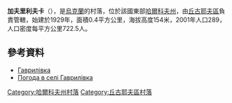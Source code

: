 {{coord|49|42|46|N|36|58|2|E|scale:100000_region:UA|display=title}}

'''加夫里利夫卡'''（{{lang-uk|Гаврилівка}}），是[[烏克蘭|烏克蘭]]的村落，位於該國東部[[哈爾科夫州|哈爾科夫州]]，由[[丘古耶夫區|丘古耶夫區]]負責管轄，始建於1929年，面積0.4平方公里，海拔高度154米，2001年人口289，人口密度每平方公里722.5人。

==參考資料==
* [http://w1.c1.rada.gov.ua/pls/z7502/A005?rdat1=09.01.2009&rf7571=34149 Гаврилівка]{{dead link|date=2017年11月 |bot=InternetArchiveBot |fix-attempted=yes }}
* [http://weather.in.ua/ua/har'kovskaja/4726 Погода в селі Гаврилівка]{{Wayback|url=http://weather.in.ua/ua/har'kovskaja/4726 |date=20160323025819 }}

{{DEFAULTSORT:Гаврилівка}}
[[Category:哈爾科夫州村落|Category:哈爾科夫州村落]]
[[Category:丘古耶夫區村落|Category:丘古耶夫區村落]]


{{Kharkiv-geo-stub}}